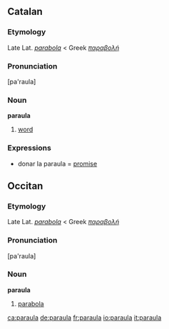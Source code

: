 ==Catalan==
===Etymology===
Late Lat. ''[[parabola]]'' < Greek ''[[παραβολή]]''
===Pronunciation===
[pa'raula]
===Noun===
'''paraula'''

#[[word]]
===Expressions===
* donar la paraula = [[promise]]

==Occitan==
===Etymology===
Late Lat. ''[[parabola]]'' < Greek ''[[παραβολή]]''
===Pronunciation===
[pa'raula]
===Noun===
'''paraula'''

#[[parabola]]

[[ca:paraula]]
[[de:paraula]]
[[fr:paraula]]
[[io:paraula]]
[[it:paraula]]